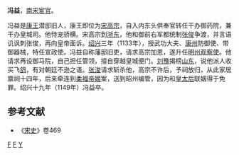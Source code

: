'''冯益'''{{BD|？||1149年|}}，[[南宋|南宋]][[宦官|宦官]]。

冯益是[[康王|康王]]潜邸旧人，康王即位为[[宋高宗|宋高宗]]，自入内东头供奉官转任干办御药院，兼干办皇城司。他恃宠骄横。宋高宗到[[浙东八府|浙东]]，他和御前右军都统制[[张俊|张俊]]争渡，并言语讥讽刺张俊，再向皇帝面诉。[[绍兴_(南宋)|绍兴]]三年（1133年），授武功大夫、[[康州|康州]]防御使、带御器械，特任宣政使。冯益自称藩邸旧吏，请求高宗加恩，遂升任[[明州|明州]][[观察使|观察使]]。他请求再设御马院，自己担任管领，擅自穿越皇城便门。[[刘豫|刘豫]]揭榜[[山东|山东]]，说他派人收买飞[[鸽|鸽]]，有对朝廷不逊之语。[[张浚|张浚]]请求斩杀他，高宗不许后，予祠放归，从此家居廪祠十四年，后来牵连到[[柔福帝姬|柔福帝姬]]案，送到昭州编管，因为和[[显仁皇后|皇太后]]联姻得于免罪。绍兴十九年（1149年）冯益卒。
==参考文献==
*《[[宋史|宋史]]》卷469
[[分类:宋朝宦官|F]]
[[分类:南宋政治人物|F]]
[[分类:冯姓|Y]]